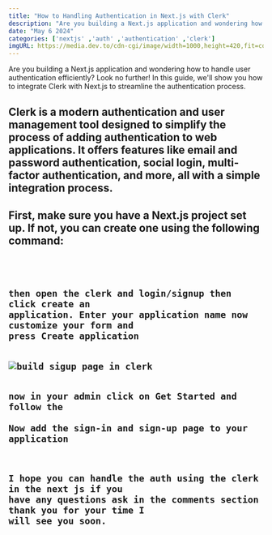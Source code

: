 ```yaml
---
title: "How to Handling Authentication in Next.js with Clerk"
description: "Are you building a Next.js application and wondering how to handle user authentication efficiently? Look no further! In this guide, we'll show you how to integrate Clerk with Next.js to streamline the authentication process."
date: "May 6 2024"
categories: ['nextjs' ,'auth' ,'authentication' ,'clerk']
imgURL: https://media.dev.to/cdn-cgi/image/width=1000,height=420,fit=cover,gravity=auto,format=auto/https%3A%2F%2Fdev-to-uploads.s3.amazonaws.com%2Fuploads%2Farticles%2Fm3nyvfqsuu8iuckov1k1.jpg
---
```


Are you building a Next.js application and wondering how to handle user authentication efficiently? Look no further! In this guide, we'll show you how to integrate Clerk with Next.js to streamline the authentication process.

<H2 text="What is the Clerk?"/>

Clerk is a modern authentication and user management tool designed to simplify the process of adding authentication to web applications. It offers features like email and password authentication, social login, multi-factor authentication, and more, all with a simple integration process.

<H2 text="Getting Started with Next.js and Clerk"/>

First, make sure you have a Next.js project set up. If not, you can create one using the following command:

<Code code="npx create-next-app my-next-app"/>


then open the clerk and login/signup then click create an application. Enter your application name  now customize your form and press Create application


<Image alt="build sigup page in clerk" src="https://dev-to-uploads.s3.amazonaws.com/uploads/articles/rmtdoct2ulvlvm96w6bv.png"/>


now in your admin click on Get Started and follow the <Link href="https://dashboard.clerk.com/apps/app_2g5Ke4kkopIB60qARp5CO9wk8yN/instances/ins_2g5KeH8eG1qzJT7yjDFk8DRqRul" text="clerk documentations"/>  Now add the sign-in and sign-up page to your application  <Link text="here" href="https://clerk.com/docs/references/nextjs/custom-signup-signin-pages?_gl=1*1nk6py9*_ga*MTg1MDQzNDgzMC4xNzE0OTgxMTk0*_ga_1WMF5X234K*MTcxNDk4MTE5My4xLjEuMTcxNDk4MjA5NS4wLjAuMA..*_gcl_au*MTg0MjMyMTI0Mi4xNzE0OTgxMTkz"/>

I hope you can handle the auth using the clerk in the next js if you have any questions ask in the comments section thank you for your time I will see you soon.